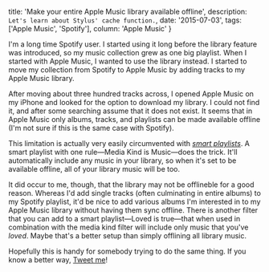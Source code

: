   title: 'Make your entire Apple Music library available offline',
  description: `Let's learn about Stylus' cache function.`,
  date: '2015-07-03',
  tags: ['Apple Music', 'Spotify'],
  column: 'Apple Music'
}

I'm a long time Spotify user. I started using it long before the library feature was introduced, so my music collection grew as one big playlist. When I started with Apple Music, I wanted to use the library instead. I started to move my collection from Spotify to Apple Music by adding tracks to my Apple Music library.

After moving about three hundred tracks across, I opened Apple Music on my iPhone and looked for the option to download my library. I could not find it, and after some searching assume that it does not exist. It seems that in Apple Music only albums, tracks, and playlists can be made available offline (I'm not sure if this is the same case with Spotify).

This limitation is actually very easily circumvented with [*smart playlists*](https://support.apple.com/kb/PH12141?locale=en_US&viewlocale=en_US). A smart playlist with one rule—Media Kind is Music—does the trick. It'll automatically include any music in your library, so when it's set to be available offline, all of your library music will be too.

It did occur to me, though, that the library may not be offlineble for a good reason. Whereas I'd add single tracks (often culminating in entire albums) to my Spotify playlist, it'd be nice to add various albums I'm interested in to my Apple Music library without having them sync offline. There is another filter that you can add to a smart playlist—Loved is true—that when used in combination with the media kind filter will include only music that you've *loved*. Maybe that's a better setup than simply offlining all library music.

Hopefully this is handy for somebody trying to do the same thing. If you know a better way, [Tweet me](https://twitter.com/juice49)!

